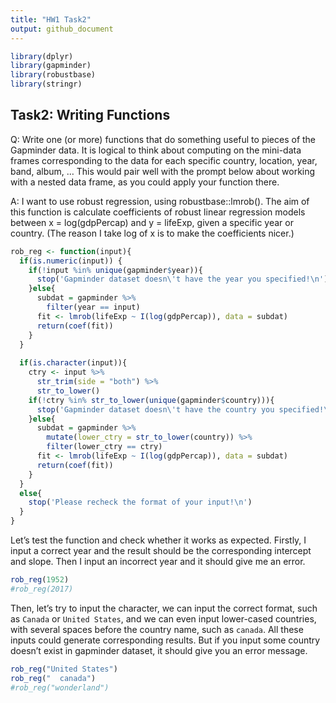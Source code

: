 ```yaml
---
title: "HW1 Task2"
output: github_document
---
```


```r
library(dplyr)
library(gapminder)
library(robustbase)
library(stringr)
```

## Task2: Writing Functions

Q: Write one (or more) functions that do something useful to pieces of the Gapminder data. It is logical to think about computing on the mini-data frames corresponding to the data for each specific country, location, year, band, album, … This would pair well with the prompt below about working with a nested data frame, as you could apply your function there.

A: I want to use robust regression, using robustbase::lmrob(). The aim of this function is calculate coefficients of robust linear regression models between x = log(gdpPercap) and y = lifeExp, given a specific year or country. (The reason I take log of x is to make the coefficients nicer.)

```r
rob_reg <- function(input){
  if(is.numeric(input)) {
    if(!input %in% unique(gapminder$year)){
      stop('Gapminder dataset doesn\'t have the year you specified!\n')
    }else{
      subdat = gapminder %>%
        filter(year == input)
      fit <- lmrob(lifeExp ~ I(log(gdpPercap)), data = subdat)
      return(coef(fit))
    }
  }
  
  if(is.character(input)){
    ctry <- input %>%
      str_trim(side = "both") %>%
      str_to_lower()
    if(!ctry %in% str_to_lower(unique(gapminder$country))){
      stop('Gapminder dataset doesn\'t have the country you specified!\n')
    }else{
      subdat = gapminder %>%
        mutate(lower_ctry = str_to_lower(country)) %>%
        filter(lower_ctry == ctry)
      fit <- lmrob(lifeExp ~ I(log(gdpPercap)), data = subdat)
      return(coef(fit))
    }
  }
  else{
    stop('Please recheck the format of your input!\n')
  }
}
```
Let's test the function and check whether it works as expected. Firstly, I input a correct year and the result should be the corresponding intercept and slope. Then I input an incorrect year and it should give me an error. 

```r
rob_reg(1952)
#rob_reg(2017)
```

Then, let's try to input the character, we can input the correct format, such as `Canada` or `United States`, and we can even input lower-cased countries, with several spaces before the country name, such as `   canada`. All these inputs could generate corresponding results. But if you input some country doesn't exist in gapminder dataset, it should give you an error message. 
```r
rob_reg("United States")
rob_reg("  canada")
#rob_reg("wonderland")
```


